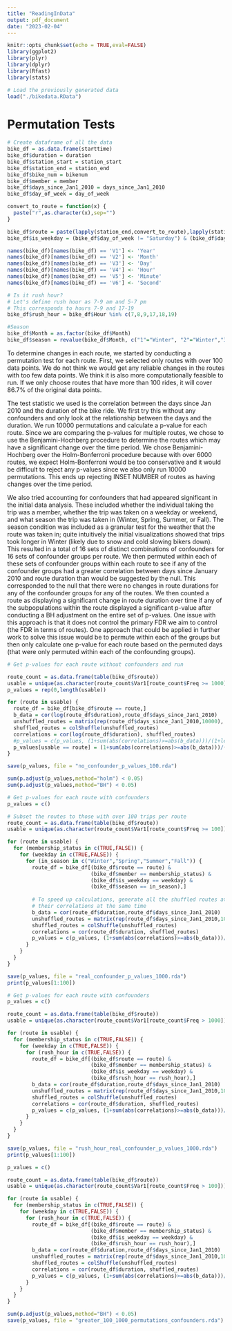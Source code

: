 ```yaml
---
title: "ReadingInData"
output: pdf_document
date: "2023-02-04"
---
```


```r
knitr::opts_chunk$set(echo = TRUE,eval=FALSE)
library(ggplot2)
library(plyr)
library(dplyr)
library(Rfast)
library(stats)
```

```r
# Load the previously generated data
load("./bikedata.RData") 
```

# Permutation Tests

```r
# Create dataframe of all the data
bike_df = as.data.frame(starttime)
bike_df$duration = duration
bike_df$station_start = station_start
bike_df$station_end = station_end
bike_df$bike_num = bikenum
bike_df$member = member
bike_df$days_since_Jan1_2010 = days_since_Jan1_2010
bike_df$day_of_week = day_of_week

convert_to_route = function(x) {
  paste("r",as.character(x),sep="")
}

bike_df$route = paste(lapply(station_end,convert_to_route),lapply(station_start,as.character), sep="_")
bike_df$is_weekday = (bike_df$day_of_week != "Saturday") & (bike_df$day_of_week != "Sunday")

names(bike_df)[names(bike_df) == 'V1'] <- 'Year'
names(bike_df)[names(bike_df) == 'V2'] <- 'Month'
names(bike_df)[names(bike_df) == 'V3'] <- 'Day'
names(bike_df)[names(bike_df) == 'V4'] <- 'Hour'
names(bike_df)[names(bike_df) == 'V5'] <- 'Minute'
names(bike_df)[names(bike_df) == 'V6'] <- 'Second'

# Is it rush hour?
# Let's define rush hour as 7-9 am and 5-7 pm
# This corresponds to hours 7-9 and 17-19
bike_df$rush_hour = bike_df$Hour %in% c(7,8,9,17,18,19)

#Season
bike_df$Month = as.factor(bike_df$Month)
bike_df$season = revalue(bike_df$Month, c("1"="Winter", "2"="Winter","3"="Spring","4"="Spring","5"="Spring","6"="Summer","7"="Summer","8"="Summer","9"="Fall","10"="Fall","11"="Fall","12"="Winter"))
```

To determine changes in each route, we started by conducting a permutation test for each route. First, we selected only routes with over 100 data points. We do not think we would get any reliable changes in the routes with too few data points. We think it is also more computationally feasible to run. If we only choose routes that have more than 100 rides, it will cover 86.7% of the original data points.

The test statistic we used is the correlation between the days since Jan 2010 and the duration of the bike ride. We first try this without any confounders and only look at the relationship between the days and the duration. We run 10000 permutations and calculate a p-value for each route. Since we are comparing the p-values for multiple routes, we chose to use the Benjamini-Hochberg procedure to determine the routes which may have a significant change over the time period. We chose Benjamini-Hochberg over the Holm-Bonferroni procedure because with over 6000 routes, we expect Holm-Bonferroni would be too conservative and it would be difficult to reject any p-values since we also only run 10000 permutations. This ends up rejecting INSET NUMBER of routes as having changes over the time period.

We also tried accounting for confounders that had appeared significant in the initial data analysis. These included whether the individual taking the trip was a member, whether the trip was taken on a weekday or weekend, and what season the trip was taken in (Winter, Spring, Summer, or Fall). The season condition was included as a granular test for the weather that the route was taken in; quite intuitively the initial visualizations showed that trips took longer in Winter (likely due to snow and cold slowing bikers down). This resulted in a total of 16 sets of distinct combinations of confounders for 16 sets of confounder groups per route. We then permuted within each of these sets of confounder groups within each route to see if any of the confounder groups had a greater correlation between days since January 2010 and route duration than would be suggested by the null. This corresponded to the null that there were no changes in route durations for any of the confounder groups for any of the routes. We then counted a route as displaying a significant change in route duration over time if any of the subpopulations within the route displayed a significant p-value after conducting a BH adjustment on the entire set of p-values. One issue with this approach is that it does not control the primary FDR we aim to control (the FDR in terms of routes). One approach that could be applied in further work to solve this issue would be to permute within each of the groups but then only calculate one p-value for each route based on the permuted days (that were only permuted within each of the confounding groups).

```r
# Get p-values for each route without confounders and run 

route_count = as.data.frame(table(bike_df$route))
usable = unique(as.character(route_count$Var1[route_count$Freq >= 1000]))
p_values = rep(0,length(usable))

for (route in usable) {
  route_df = bike_df[bike_df$route == route,]
  b_data = cor(log(route_df$duration),route_df$days_since_Jan1_2010)
  unshuffled_routes = matrix(rep(route_df$days_since_Jan1_2010,10000), ncol=10000)
  shuffled_routes = colShuffle(unshuffled_routes)
  correlations = cor(log(route_df$duration), shuffled_routes)
  #p_values = c(p_values, (1+sum(abs(correlations)>=abs(b_data)))/(1+length(correlations)))
  p_values[usable == route] = (1+sum(abs(correlations)>=abs(b_data)))/(1+length(correlations))
}

save(p_values, file = "no_confounder_p_values_100.rda")

sum(p.adjust(p_values,method="holm") < 0.05)
sum(p.adjust(p_values,method="BH") < 0.05)
```

```r
# Get p-values for each route with confounders 
p_values = c()

# Subset the routes to those with over 100 trips per route
route_count = as.data.frame(table(bike_df$route))
usable = unique(as.character(route_count$Var1[route_count$Freq >= 100]))

for (route in usable) {
  for (membership_status in c(TRUE,FALSE)) {
    for (weekday in c(TRUE,FALSE)) {
      for (in_season in c("Winter","Spring","Summer","Fall")) {
        route_df = bike_df[(bike_df$route == route) & 
                           (bike_df$member == membership_status) & 
                           (bike_df$is_weekday == weekday) & 
                           (bike_df$season == in_season),]
        
        # To speed up calculations, generate all the shuffled routes at once and calculate
        # their correlations at the same time
        b_data = cor(route_df$duration,route_df$days_since_Jan1_2010)
        unshuffled_routes = matrix(rep(route_df$days_since_Jan1_2010,10000), ncol=10000)
        shuffled_routes = colShuffle(unshuffled_routes)
        correlations = cor(route_df$duration, shuffled_routes)
        p_values = c(p_values, (1+sum(abs(correlations)>=abs(b_data)))/(1+length(correlations)))
      }
    }
  }
}

save(p_values, file = "real_confounder_p_values_1000.rda")
print(p_values[1:100])
```

```r
# Get p-values for each route with confounders 
p_values = c()

route_count = as.data.frame(table(bike_df$route))
usable = unique(as.character(route_count$Var1[route_count$Freq > 1000]))

for (route in usable) {
  for (membership_status in c(TRUE,FALSE)) {
    for (weekday in c(TRUE,FALSE)) {
      for (rush_hour in c(TRUE,FALSE)) {
        route_df = bike_df[(bike_df$route == route) & 
                           (bike_df$member == membership_status) & 
                           (bike_df$is_weekday == weekday) & 
                           (bike_df$rush_hour == rush_hour),]
        b_data = cor(route_df$duration,route_df$days_since_Jan1_2010)
        unshuffled_routes = matrix(rep(route_df$days_since_Jan1_2010,10000), ncol=10000)
        shuffled_routes = colShuffle(unshuffled_routes)
        correlations = cor(route_df$duration, shuffled_routes)
        p_values = c(p_values, (1+sum(abs(correlations)>=abs(b_data)))/(1+length(correlations)))
      }
    }
  }
}

save(p_values, file = "rush_hour_real_confounder_p_values_1000.rda")
print(p_values[1:100])
```

```r
p_values = c()

route_count = as.data.frame(table(bike_df$route))
usable = unique(as.character(route_count$Var1[route_count$Freq > 100]))

for (route in usable) {
  for (membership_status in c(TRUE,FALSE)) {
    for (weekday in c(TRUE,FALSE)) {
      for (rush_hour in c(TRUE,FALSE)) {
        route_df = bike_df[(bike_df$route == route) & 
                           (bike_df$member == membership_status) & 
                           (bike_df$is_weekday == weekday) & 
                           (bike_df$rush_hour == rush_hour),]
        b_data = cor(route_df$duration,route_df$days_since_Jan1_2010)
        unshuffled_routes = matrix(rep(route_df$days_since_Jan1_2010,1000), ncol=1000)
        shuffled_routes = colShuffle(unshuffled_routes)
        correlations = cor(route_df$duration, shuffled_routes)
        p_values = c(p_values, (1+sum(abs(correlations)>=abs(b_data)))/(1+length(correlations)))
      }
    }
  }
}

sum(p.adjust(p_values,method="BH") < 0.05)
save(p_values, file = "greater_100_1000_permutations_confounders.rda")
```

